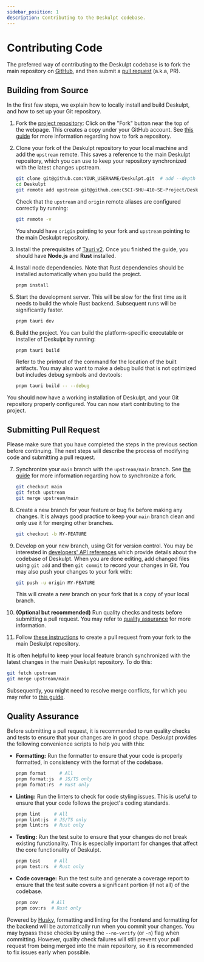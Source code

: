 ```yaml
---
sidebar_position: 1
description: Contributing to the Deskulpt codebase.
---
```


# Contributing Code

The preferred way of contributing to the Deskulpt codebase is to fork the main
repository on [GitHub](https://github.com/CSCI-SHU-410-SE-Project/Deskulpt), and then
submit a [pull request](https://docs.github.com/en/pull-requests) (a.k.a, PR).

## Building from Source

In the first few steps, we explain how to locally install and build Deskulpt, and how to
set up your Git repository.

1. Fork the [project repository](https://github.com/CSCI-SHU-410-SE-Project/Deskulpt):
   Click on the "Fork" button near the top of the webpage. This creates a copy under
   your GitHub account. See [this guide](https://docs.github.com/en/pull-requests/collaborating-with-pull-requests/working-with-forks/fork-a-repo)
   for more information regarding how to fork a repository.

2. Clone your fork of the Deskulpt repository to your local machine and add the
   `upstream` remote. This saves a reference to the main Deskulpt repository, which you
   can use to keep your repository synchronized with the latest changes upstream.

   ```bash
   git clone git@github.com:YOUR_USERNAME/Deskulpt.git  # add --depth 1 if connection is slow
   cd Deskulpt
   git remote add upstream git@github.com:CSCI-SHU-410-SE-Project/Deskulpt.git
   ```

   Check that the `upstream` and `origin` remote aliases are configured correctly by
   running:

   ```bash
   git remote -v
   ```

   You should have `origin` pointing to your fork and `upstream` pointing to the main
   Deskulpt repository.

3. Install the prerequisites of [Tauri v2](https://v2.tauri.app/start/prerequisites/).
   Once you finished the guide, you should have **Node.js** and **Rust** installed.

4. Install node dependencies. Note that Rust dependencies should be installed
   automatically when you build the project.

   ```bash
   pnpm install
   ```

5. Start the development server. This will be slow for the first time as it needs to
   build the whole Rust backend. Subsequent runs will be significantly faster.

   ```bash
   pnpm tauri dev
   ```

6. Build the project. You can build the platform-specific executable or installer of
   Deskulpt by running:

   ```bash
   pnpm tauri build
   ```

   Refer to the printout of the command for the location of the built artifacts. You may
   also want to make a debug build that is not optimized but includes debug symbols and
   devtools:

   ```bash
   pnpm tauri build -- --debug
   ```

You should now have a working installation of Deskulpt, and your Git repository properly
configured. You can now start contributing to the project.

## Submitting Pull Request

Please make sure that you have completed the steps in the previous section before
continuing. The next steps will describe the process of modifying code and submitting a
pull request.

7. Synchronize your `main` branch with the `upstream/main` branch. See [the guide](https://docs.github.com/en/pull-requests/collaborating-with-pull-requests/working-with-forks/syncing-a-fork)
   for more information regarding how to synchronize a fork.

   ```bash
   git checkout main
   git fetch upstream
   git merge upstream/main
   ```

8. Create a new branch for your feature or bug fix before making any changes. It is
   always good practice to keep your `main` branch clean and only use it for merging
   other branches.

   ```bash
   git checkout -b MY-FEATURE
   ```

9. Develop on your new branch, using Git for version control. You may be interested in
   [developers' API references](/category/references) which provide details about the
   codebase of Deskulpt. When you are done editing, add changed files using `git add`
   and then `git commit` to record your changes in Git. You may also push your changes
   to your fork with:

   ```bash
   git push -u origin MY-FEATURE
   ```

   This will create a new branch on your fork that is a copy of your local branch.

10. **(Optional but recommended)** Run quality checks and tests before submitting a pull
    request. You may refer to [quality assurance](#quality-assurance) for more
    information.

11. Follow [these instructions](https://docs.github.com/en/pull-requests/collaborating-with-pull-requests/proposing-changes-to-your-work-with-pull-requests/creating-a-pull-request-from-a-fork)
    to create a pull request from your fork to the main Deskulpt repository.

It is often helpful to keep your local feature branch synchronized with the latest
changes in the main Deskulpt repository. To do this:

```bash
git fetch upstream
git merge upstream/main
```

Subsequently, you might need to resolve merge conflicts, for which you may refer to
[this guide](https://docs.github.com/en/pull-requests/collaborating-with-pull-requests/addressing-merge-conflicts/resolving-a-merge-conflict-using-the-command-line).

## Quality Assurance

Before submitting a pull request, it is recommended to run quality checks and tests to
ensure that your changes are in good shape. Deskulpt provides the following convenience
scripts to help you with this:

- **Formatting:** Run the formatter to ensure that your code is properly formatted, in
  consistency with the format of the codebase.

  ```bash
  pnpm format     # All
  pnpm format:js  # JS/TS only
  pnpm format:rs  # Rust only
  ```

- **Linting:** Run the linters to check for code styling issues. This is useful to
  ensure that your code follows the project's coding standards.

  ```bash
  pnpm lint     # All
  pnpm lint:js  # JS/TS only
  pnpm lint:rs  # Rust only
  ```

- **Testing:** Run the test suite to ensure that your changes do not break existing
  functionality. This is especially important for changes that affect the core
  functionality of Deskulpt.

  ```bash
  pnpm test     # All
  pnpm test:rs  # Rust only
  ```

- **Code coverage:** Run the test suite and generate a coverage report to ensure that
  the test suite covers a significant portion (if not all) of the codebase.

  ```bash
  pnpm cov     # All
  pnpm cov:rs  # Rust only
  ```

Powered by [Husky](https://typicode.github.io/husky/), formatting and linting for the
frontend and formatting for the backend will be automatically run when you commit your
changes. You may bypass these checks by using the `--no-verify` (or `-n`) flag when
committing. However, quality check failures will still prevent your pull request from
being merged into the main repository, so it is recommended to fix issues early when
possible.
